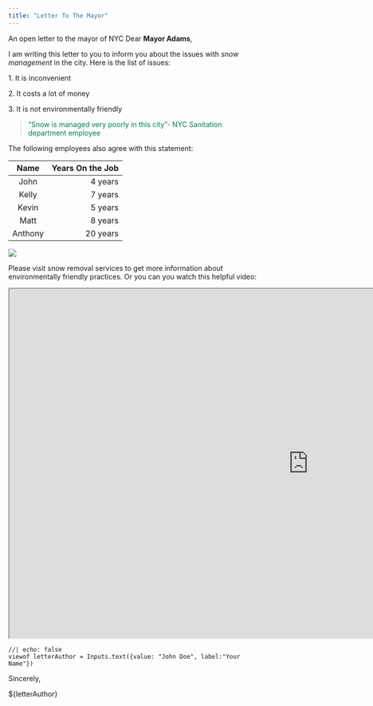 ---
title: "Letter To The Mayor"
---

An open letter to the mayor of NYC Dear **Mayor Adams**,

I am writing this letter to you to inform you about the issues with *snow management* in the city. Here is the list of issues:

1\. It is inconvenient

2\. It costs a lot of money

3\. It is not environmentally friendly

> <span style="color:#037d50;">"Snow is managed very poorly in this city"- NYC Sanitation department employee <br>

The following employees also agree with this statement:

|  Name   | Years On the Job |
|:-------:|-----------------:|
|  John   |          4 years |
|  Kelly  |          7 years |
|  Kevin  |          5 years |
|  Matt   |          8 years |
| Anthony |         20 years |

![](https://backiee.com/static/wpdb/wallpapers/3840x2160/176158.jpg){fig-align="center"}

Please visit snow removal services to get more information about environmentally friendly practices. Or you can you watch this helpful video:

<iframe width="1200" height="700" class="center" src="https://www.youtube.com/embed/BP-efRuIOfY?si=KFqVTT-Y7NkIRFCy" title="YouTube video player" frameborder="30" allow="accelerometer; autoplay; clipboard-write; encrypted-media; gyroscope; picture-in-picture; web-share" referrerpolicy="strict-origin-when-cross-origin" allowfullscreen>

</iframe>

```{ojs}
//| echo: false
viewof letterAuthor = Inputs.text({value: "John Doe", label:"Your Name"})

```

Sincerely,

\${letterAuthor}
